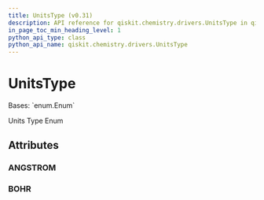 ```yaml
---
title: UnitsType (v0.31)
description: API reference for qiskit.chemistry.drivers.UnitsType in qiskit v0.31
in_page_toc_min_heading_level: 1
python_api_type: class
python_api_name: qiskit.chemistry.drivers.UnitsType
---
```


# UnitsType

<Class id="qiskit.chemistry.drivers.UnitsType" isDedicatedPage={true} github="https://github.com/qiskit-community/qiskit-aqua/tree/stable/0.9/qiskit/chemistry/drivers/units_type.py" signature="UnitsType(value)" modifiers="class">
  Bases: `enum.Enum`

  Units Type Enum

  ## Attributes

  ### ANGSTROM

  <Attribute id="qiskit.chemistry.drivers.UnitsType.ANGSTROM" attributeValue="'Angstrom'" />

  ### BOHR

  <Attribute id="qiskit.chemistry.drivers.UnitsType.BOHR" attributeValue="'Bohr'" />
</Class>

